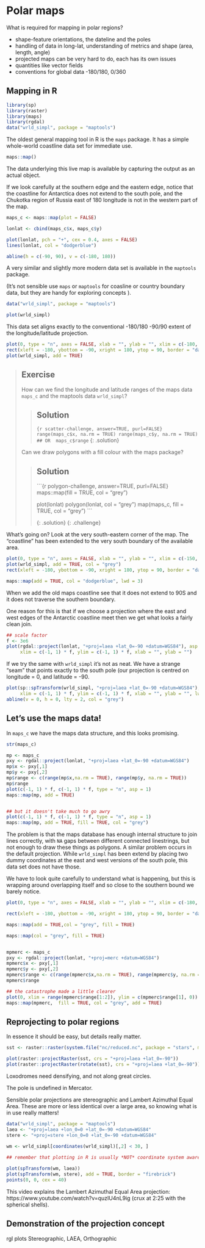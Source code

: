 
# Polar maps

What is required for mapping in polar regions? 

* shape-feature orientations, the dateline and the poles
* handling of data in long-lat, understanding of metrics and shape (area, length, angle)
* projected maps can be very hard to do, each has its own issues
* quantities like vector fields
* conventions for global data -180/180, 0/360


## Mapping in R

```r
library(sp)
library(raster)
library(maps)
library(rgdal)
data("wrld_simpl", package = "maptools")
```


The oldest general mapping tool in R is the `maps` package. It has a simple whole-world coastline data set for immediate use. 

```r
maps::map()
```

The data underlying this live map is available by capturing the output as an
actual object. 


If we look carefully at the southern edge and the eastern edge, notice that the
coastline for Antarctica does not extend to the south pole, and the Chukotka
region of Russia east of 180 longitude is not in the western part of the map.


```r
maps_c <- maps::map(plot = FALSE)

lonlat <- cbind(maps_c$x, maps_c$y)

plot(lonlat, pch = "+", cex = 0.4, axes = FALSE)
lines(lonlat, col = "dodgerblue")

abline(h = c(-90, 90), v = c(-180, 180))

```

A very similar and slightly more modern data set is available in the `maptools` package.

(It's not sensible use `maps` or `maptools` for coasline or country boundary data, but they
are handy for exploring concepts ). 

```r
data("wrld_simpl", package = "maptools")

plot(wrld_simpl)
```

This data set aligns exactly to the  conventional -180/180 -90/90 extent of the longitude/latitude projection.

```r
plot(0, type = "n", axes = FALSE, xlab = "", ylab = "", xlim = c(-180, 180), ylim = c(-90, 90))
rect(xleft = -180, ybottom = -90, xright = 180, ytop = 90, border = "darkred", lwd = 4, lty = 2)
plot(wrld_simpl, add = TRUE)
```


> ## Exercise
>
> How can we find the longitude and latitude ranges of the maps data `maps_c` and the maptools data `wrld_simpl`? 
>
> > ## Solution
> >
> > ```{r scatter-challenge, answer=TRUE, purl=FALSE}
> > range(maps_c$x, na.rm = TRUE)
> > range(maps_c$y, na.rm = TRUE)
> > ## OR 
> > maps_c$range
> > ```
> {: .solution}
> 
> Can we draw polygons with a fill colour with the maps package? 
>
> > ## Solution
> >
> > ```{r polygon-challenge, answer=TRUE, purl=FALSE}
> > maps::map(fill = TRUE, col = "grey")
> > 
> > plot(lonlat)
> > polygon(lonlat, col = "grey")
> > map(maps_c, fill = TRUE, col = "grey")
> > ```
> > 
> {: .solution}
{: .challenge}

What's going on? Look at the very south-eastern corner of the map. The "coastline" has been extended to the very south boundary of the available area. 

```r
plot(0, type = "n", axes = FALSE, xlab = "", ylab = "", xlim = c(-150, 180), ylim = c(-90, -60))
plot(wrld_simpl, add = TRUE, col = "grey")
rect(xleft = -180, ybottom = -90, xright = 180, ytop = 90, border = "darkred", lwd = 4, lty = 2)

maps::map(add = TRUE, col = "dodgerblue", lwd = 3)
```

When we add the old maps coastline see that it does not extend to 90S and it does not traverse the southern boundary.

One reason for this is that if we choose a projection where the east and west edges of the Antarctic coastline meet then we get what looks a fairly clean join.

```r
## scale factor
f <- 3e6
plot(rgdal::project(lonlat, "+proj=laea +lat_0=-90 +datum=WGS84"), asp = 1, type = "l",
     xlim = c(-1, 1) * f, ylim = c(-1, 1) * f, xlab = "", ylab = "")

```

If we try the same with `wrld_simpl` it's not as neat.  We have a strange "seam" that points exactly to the south pole (our projection is centred on longitude = 0, and latitude = -90. 



```r
plot(sp::spTransform(wrld_simpl, "+proj=laea +lat_0=-90 +datum=WGS84"), asp = 1,
     xlim = c(-1, 1) * f, ylim = c(-1, 1) * f, xlab = "", ylab = "", lwd = 3)
abline(v = 0, h = 0, lty = 2, col = "grey")
```


## Let's use the maps data!

In `maps_c` we have the maps data structure, and this looks promising.

```r
str(maps_c)

mp <- maps_c
pxy <- rgdal::project(lonlat, "+proj=laea +lat_0=-90 +datum=WGS84")
mp$x <- pxy[,1]
mp$y <- pxy[,2]
mp$range <- c(range(mp$x,na.rm = TRUE), range(mp$y, na.rm = TRUE))
mp$range
plot(c(-1, 1) * f, c(-1, 1) * f, type = "n", asp = 1)
maps::map(mp, add = TRUE)


## but it doesn't take much to go awry
plot(c(-1, 1) * f, c(-1, 1) * f, type = "n", asp = 1)
maps::map(mp, add = TRUE, fill = TRUE, col = "grey")

```

The problem is that the maps database has enough internal structure to join lines correctly, with `NA` gaps between different connected linestrings, but not enough to draw these things as polygons. A similar problem occurs in the default projection. While `wrld_simpl` has been extend by placing two dummy coordinates at the east and west versions of the south pole, this data set does not have those.

We have to look quite carefully to understand what is happening, but this is wrapping around overlapping itself and so close to the southern bound we barely notice.


```r
plot(0, type = "n", axes = FALSE, xlab = "", ylab = "", xlim = c(-180, -110), ylim = c(-90, -60))

rect(xleft = -180, ybottom = -90, xright = 180, ytop = 90, border = "darkred", lwd = 4, lty = 2)

maps::map(add = TRUE,col = "grey", fill = TRUE)

maps::map(col = "grey", fill = TRUE)


mpmerc <- maps_c
pxy <- rgdal::project(lonlat, "+proj=merc +datum=WGS84")
mpmerc$x <- pxy[,1]
mpmerc$y <- pxy[,2]
mpmerc$range <- c(range(mpmerc$x,na.rm = TRUE), range(mpmerc$y, na.rm = TRUE))
mpmerc$range

## the catastrophe made a little clearer 
plot(0, xlim = range(mpmerc$range[1:2]), ylim = c(mpmerc$range[1], 0))
maps::map(mpmerc,  fill = TRUE, col = "grey", add = TRUE)


```



## Reprojecting to polar regions

In essence it should be easy, but details really matter. 

```r
sst <- raster::raster(system.file("nc/reduced.nc", package = "stars", mustWork = TRUE))

plot(raster::projectRaster(sst, crs = "+proj=laea +lat_0=-90"))
plot(raster::projectRaster(rotate(sst), crs = "+proj=laea +lat_0=-90"))
```

Loxodromes need densifying, and not along great circles. 

The pole is undefined in Mercator.

Sensible polar projections are stereographic and Lambert Azimuthal Equal Area. These are more or less identical over a large area, so knowing what is in use really matters!


```r
data("wrld_simpl", package = "maptools")
laea <- "+proj=laea +lon_0=0 +lat_0=-90 +datum=WGS84"
stere <- "+proj=stere +lon_0=0 +lat_0=-90 +datum=WGS84"

wm <- wrld_simpl[coordinates(wrld_simpl)[,2] < 30, ]
 
## remember that plotting in R is usually *NOT* coordinate system aware ...

plot(spTransform(wm, laea))
plot(spTransform(wm, stere), add = TRUE, border = "firebrick")
points(0, 0, cex = 40)
```


This video explains the Lambert Azimuthal Equal Area projection: https://www.youtube.com/watch?v=quzIU4nL9ig  (crux at 2:25 with the spherical shells). 

## Demonstration of the projection concept

rgl plots Stereographic, LAEA, Orthographic





